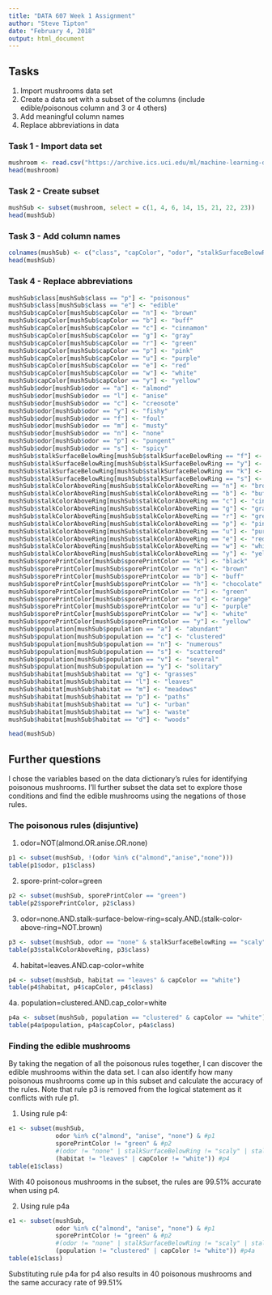 ```yaml
---
title: "DATA 607 Week 1 Assignment"
author: "Steve Tipton"
date: "February 4, 2018"
output: html_document
---
```


## Tasks

1. Import mushrooms data set
2. Create a data set with a subset of the columns (include edible/poisonous column and 3 or 4 others)
3. Add meaningful column names
4. Replace abbreviations in data

### Task 1 - Import data set

```r
mushroom <- read.csv("https://archive.ics.uci.edu/ml/machine-learning-databases/mushroom/agaricus-lepiota.data", header = FALSE, sep = ",", stringsAsFactors = FALSE)
head(mushroom)
```

### Task 2 - Create subset

```r
mushSub <- subset(mushroom, select = c(1, 4, 6, 14, 15, 21, 22, 23))
head(mushSub)
```

### Task 3 - Add column names

```r
colnames(mushSub) <- c("class", "capColor", "odor", "stalkSurfaceBelowRing", "stalkColorAboveRing", "sporePrintColor", "population", "habitat")
head(mushSub)
```

### Task 4 - Replace abbreviations

```r
mushSub$class[mushSub$class == "p"] <- "poisonous"
mushSub$class[mushSub$class == "e"] <- "edible"
mushSub$capColor[mushSub$capColor == "n"] <- "brown"
mushSub$capColor[mushSub$capColor == "b"] <- "buff"
mushSub$capColor[mushSub$capColor == "c"] <- "cinnamon"
mushSub$capColor[mushSub$capColor == "g"] <- "gray"
mushSub$capColor[mushSub$capColor == "r"] <- "green"
mushSub$capColor[mushSub$capColor == "p"] <- "pink"
mushSub$capColor[mushSub$capColor == "u"] <- "purple"
mushSub$capColor[mushSub$capColor == "e"] <- "red"
mushSub$capColor[mushSub$capColor == "w"] <- "white"
mushSub$capColor[mushSub$capColor == "y"] <- "yellow"
mushSub$odor[mushSub$odor == "a"] <- "almond"
mushSub$odor[mushSub$odor == "l"] <- "anise"
mushSub$odor[mushSub$odor == "c"] <- "creosote"
mushSub$odor[mushSub$odor == "y"] <- "fishy"
mushSub$odor[mushSub$odor == "f"] <- "foul"
mushSub$odor[mushSub$odor == "m"] <- "musty"
mushSub$odor[mushSub$odor == "n"] <- "none"
mushSub$odor[mushSub$odor == "p"] <- "pungent"
mushSub$odor[mushSub$odor == "s"] <- "spicy"
mushSub$stalkSurfaceBelowRing[mushSub$stalkSurfaceBelowRing == "f"] <- "fibrous"
mushSub$stalkSurfaceBelowRing[mushSub$stalkSurfaceBelowRing == "y"] <- "scaly"
mushSub$stalkSurfaceBelowRing[mushSub$stalkSurfaceBelowRing == "k"] <- "silky"
mushSub$stalkSurfaceBelowRing[mushSub$stalkSurfaceBelowRing == "s"] <- "smooth"
mushSub$stalkColorAboveRing[mushSub$stalkColorAboveRing == "n"] <- "brown"
mushSub$stalkColorAboveRing[mushSub$stalkColorAboveRing == "b"] <- "buff"
mushSub$stalkColorAboveRing[mushSub$stalkColorAboveRing == "c"] <- "cinnamon"
mushSub$stalkColorAboveRing[mushSub$stalkColorAboveRing == "g"] <- "gray"
mushSub$stalkColorAboveRing[mushSub$stalkColorAboveRing == "r"] <- "green"
mushSub$stalkColorAboveRing[mushSub$stalkColorAboveRing == "p"] <- "pink"
mushSub$stalkColorAboveRing[mushSub$stalkColorAboveRing == "u"] <- "purple"
mushSub$stalkColorAboveRing[mushSub$stalkColorAboveRing == "e"] <- "red"
mushSub$stalkColorAboveRing[mushSub$stalkColorAboveRing == "w"] <- "white"
mushSub$stalkColorAboveRing[mushSub$stalkColorAboveRing == "y"] <- "yellow"
mushSub$sporePrintColor[mushSub$sporePrintColor == "k"] <- "black"
mushSub$sporePrintColor[mushSub$sporePrintColor == "n"] <- "brown"
mushSub$sporePrintColor[mushSub$sporePrintColor == "b"] <- "buff"
mushSub$sporePrintColor[mushSub$sporePrintColor == "h"] <- "chocolate"
mushSub$sporePrintColor[mushSub$sporePrintColor == "r"] <- "green"
mushSub$sporePrintColor[mushSub$sporePrintColor == "o"] <- "orange"
mushSub$sporePrintColor[mushSub$sporePrintColor == "u"] <- "purple"
mushSub$sporePrintColor[mushSub$sporePrintColor == "w"] <- "white"
mushSub$sporePrintColor[mushSub$sporePrintColor == "y"] <- "yellow"
mushSub$population[mushSub$population == "a"] <- "abundant"
mushSub$population[mushSub$population == "c"] <- "clustered"
mushSub$population[mushSub$population == "n"] <- "numerous"
mushSub$population[mushSub$population == "s"] <- "scattered"
mushSub$population[mushSub$population == "v"] <- "several"
mushSub$population[mushSub$population == "y"] <- "solitary"
mushSub$habitat[mushSub$habitat == "g"] <- "grasses"
mushSub$habitat[mushSub$habitat == "l"] <- "leaves"
mushSub$habitat[mushSub$habitat == "m"] <- "meadows"
mushSub$habitat[mushSub$habitat == "p"] <- "paths"
mushSub$habitat[mushSub$habitat == "u"] <- "urban"
mushSub$habitat[mushSub$habitat == "w"] <- "waste"
mushSub$habitat[mushSub$habitat == "d"] <- "woods"

head(mushSub)
```

## Further questions

I chose the variables based on the data dictionary's rules for identifying poisonous mushrooms.  I'll further subset the data set to explore those conditions and find the edible mushrooms using the negations of those rules.

### The poisonous rules (disjuntive)

1. odor=NOT(almond.OR.anise.OR.none)

```r
p1 <- subset(mushSub, !(odor %in% c("almond","anise","none")))
table(p1$odor, p1$class)
```

2. spore-print-color=green

```r
p2 <- subset(mushSub, sporePrintColor == "green")
table(p2$sporePrintColor, p2$class)
```

3. odor=none.AND.stalk-surface-below-ring=scaly.AND.(stalk-color-above-ring=NOT.brown)

```r
p3 <- subset(mushSub, odor == "none" & stalkSurfaceBelowRing == "scaly" & stalkColorAboveRing != "brown")
table(p3$stalkColorAboveRing, p3$class)
```

4. habitat=leaves.AND.cap-color=white

```r
p4 <- subset(mushSub, habitat == "leaves" & capColor == "white")
table(p4$habitat, p4$capColor, p4$class)
```

4a. population=clustered.AND.cap_color=white

```r
p4a <- subset(mushSub, population == "clustered" & capColor == "white")
table(p4a$population, p4a$capColor, p4a$class)
```

### Finding the edible mushrooms

By taking the negation of all the poisonous rules together, I can discover the edible mushrooms within the data set.  I can also identify how many poisonous mushrooms come up in this subset and calculate the accuracy of the rules.  Note that rule p3 is removed from the logical statement as it conflicts with rule p1.

1. Using rule p4:

```r
e1 <- subset(mushSub, 
             odor %in% c("almond", "anise", "none") & #p1
             sporePrintColor != "green" & #p2
             #(odor != "none" | stalkSurfaceBelowRing != "scaly" | stalkColorAboveRing == "brown") & #p3
             (habitat != "leaves" | capColor != "white")) #p4
table(e1$class)
```

With 40 poisonous mushrooms in the subset, the rules are 99.51% accurate when using p4.

2. Using rule p4a

```r
e1 <- subset(mushSub, 
             odor %in% c("almond", "anise", "none") & #p1
             sporePrintColor != "green" & #p2
             #(odor != "none" | stalkSurfaceBelowRing != "scaly" | stalkColorAboveRing == "brown") & #p3
             (population != "clustered" | capColor != "white")) #p4a
table(e1$class)
```

Substituting rule p4a for p4 also results in 40 poisonous mushrooms and the same accuracy rate of 99.51%
